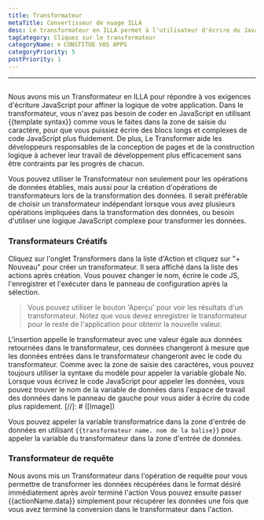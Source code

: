 ```yaml
---
title: Transformateur
metaTitle: Convertisseur de nuage ILLA
desc: Le transformateur en ILLA permet à l'utilisateur d'écrire du JavaScript pour affiner la logique de l'application
tagCategory: Cliquez sur le transformateur
categoryName: 🌀 CONSTITUE VOS APPS
categoryPriority: 5
postPriority: 1
---
```


* * *

## <h2 hidden>Transformateur</h2>

Nous avons mis un Transformateur en ILLA pour répondre à vos exigences d'écriture JavaScript pour affiner la logique de votre application. Dans le transformateur, vous n'avez pas besoin de coder en JavaScript en utilisant {{template syntax}} comme vous le faites dans la zone de saisie du caractère, pour que vous puissiez écrire des blocs longs et complexes de code JavaScript plus fluidement. De plus, Le Transformer aide les développeurs responsables de la conception de pages et de la construction logique à achever leur travail de développement plus efficacement sans être contraints par les progrès de chacun.

Vous pouvez utiliser le Transformateur non seulement pour les opérations de données établies, mais aussi pour la création d'opérations de transformateurs lors de la transformation des données. Il serait préférable de choisir un transformateur indépendant lorsque vous avez plusieurs opérations impliquées dans la transformation des données, ou besoin d'utiliser une logique JavaScript complexe pour transformer les données.

### Transformateurs Créatifs

Cliquez sur l'onglet Transformers dans la liste d'Action et cliquez sur "+ Nouveau" pour créer un transformateur. Il sera affiché dans la liste des actions après création. Vous pouvez changer le nom, écrire le code JS, l'enregistrer et l'exécuter dans le panneau de configuration après la sélection.

> Vous pouvez utiliser le bouton 'Aperçu' pour voir les résultats d'un transformateur. Notez que vous devez enregistrer le transformateur pour le reste de l'application pour obtenir la nouvelle valeur.

L'insertion appelle le transformateur avec une valeur égale aux données retournées dans le transformateur, ces données changeront à mesure que les données entrées dans le transformateur changeront avec le code du transformateur. Comme avec la zone de saisie des caractères, vous pouvez toujours utiliser la syntaxe du modèle pour appeler la variable globale No. Lorsque vous écrivez le code JavaScript pour appeler les données, vous pouvez trouver le nom de la variable de données dans l'espace de travail des données dans le panneau de gauche pour vous aider à écrire du code plus rapidement.
[//]\: # ([Image])

Vous pouvez appeler la variable transformatrice dans la zone d'entrée de données en utilisant `{{transformateur name. nom de la balise}}` pour appeler la variable du transformateur dans la zone d'entrée de données.

### Transformateur de requête

Nous avons mis un Transformateur dans l'opération de requête pour vous permettre de transformer les données récupérées dans le format désiré immédiatement après avoir terminé l'action Vous pouvez ensuite passer {{actionName.data}} simplement pour récupérer les données une fois que vous avez terminé la conversion dans le transformateur dans l'action.
